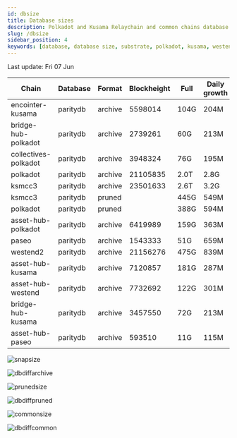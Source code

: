 ```yaml
---
id: dbsize
title: Database sizes
description: Polkadot and Kusama Relaychain and common chains database sizes
slug: /dbsize
sidebar_position: 4
keywords: [database, database size, substrate, polkadot, kusama, westend]
---
```



Last update: Fri 07 Jun

| Chain    | Database   | Format | Blockheight | Full         | Daily growth |
| ------------------------| ----------- | -------- | ------- | ---------- | ----- | 
| encointer-kusama | paritydb | archive | 5598014 | 104G | 204M |
| bridge-hub-polkadot | paritydb | archive | 2739261 | 60G | 213M |
| collectives-polkadot | paritydb | archive | 3948324 | 76G | 195M |
| polkadot | paritydb | archive | 21105835 | 2.0T | 2.8G |
| ksmcc3 | paritydb | archive | 23501633 | 2.6T | 3.2G |
| ksmcc3 | paritydb | pruned |  | 445G | 549M |
| polkadot | paritydb | pruned |  | 388G | 594M |
| asset-hub-polkadot | paritydb | archive | 6419989 | 159G | 363M |
| paseo | paritydb | archive | 1543333 | 51G | 659M |
| westend2 | paritydb | archive | 21156276 | 475G | 839M |
| asset-hub-kusama | paritydb | archive | 7120857 | 181G | 287M |
| asset-hub-westend | paritydb | archive | 7732692 | 122G | 301M |
| bridge-hub-kusama | paritydb | archive | 3457550 | 72G | 213M |
| asset-hub-paseo | paritydb | archive | 593510 | 11G | 115M |

![snapsize](/img/archivesize.png)

![dbdiffarchive](/img/dbdiffrelay.png)

![prunedsize](/img/prunedsize.png)

![dbdiffpruned](/img/dbdiffpruned.png)

![commonsize](/img/commonsize.png)

![dbdiffcommon](/img/dbdiffcommon.png)
